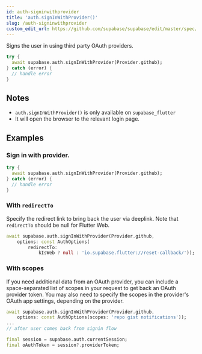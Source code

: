 ```yaml
---
id: auth-signinwithprovider
title: 'auth.signInWithProvider()'
slug: /auth-signinwithprovider
custom_edit_url: https://github.com/supabase/supabase/edit/master/spec/supabase_dart_v1_legacy.yml
---
```



Signs the user in using third party OAuth providers.

```dart
try {
  await supabase.auth.signInWithProvider(Provider.github);
} catch (error) {
  // handle error
}
```

## Notes

- `auth.signInWithProvider()` is only available on `supabase_flutter`
- It will open the browser to the relevant login page.

## Examples

### Sign in with provider.

```dart
try {
  await supabase.auth.signInWithProvider(Provider.github);
} catch (error) {
  // handle error
}
```

### With `redirectTo`

Specify the redirect link to bring back the user via deeplink.
Note that `redirectTo` should be null for Flutter Web.

```dart
await supabase.auth.signInWithProvider(Provider.github,
    options: const AuthOptions(
        redirectTo:
            kIsWeb ? null : 'io.supabase.flutter://reset-callback/'));
```

### With scopes

If you need additional data from an OAuth provider, you can include a space-separated list of scopes in your request to get back an OAuth provider token.
You may also need to specify the scopes in the provider's OAuth app settings, depending on the provider.

```dart
await supabase.auth.signInWithProvider(Provider.github,
    options: const AuthOptions(scopes: 'repo gist notifications'));
...
// after user comes back from signin flow

final session = supabase.auth.currentSession;
final oAuthToken = session?.providerToken;
```
